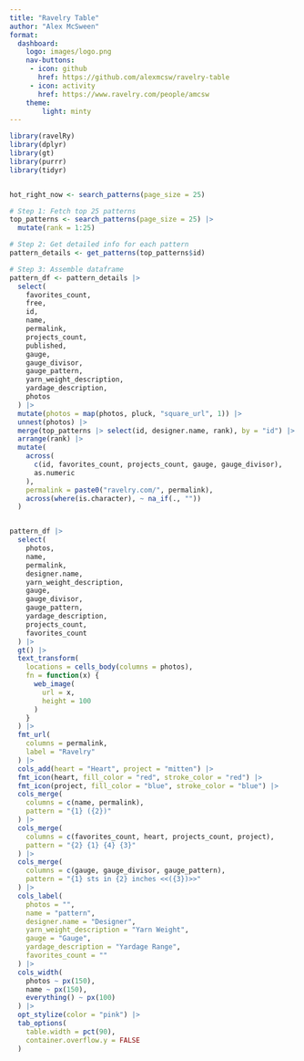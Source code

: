 ```yaml
--- 
title: "Ravelry Table"
author: "Alex McSween"
format: 
  dashboard:
    logo: images/logo.png
    nav-buttons: 
     - icon: github
       href: https://github.com/alexmcsw/ravelry-table
     - icon: activity
       href: https://www.ravelry.com/people/amcsw
    theme: 
        light: minty
---
```


```r
library(ravelRy)
library(dplyr)
library(gt)
library(purrr)
library(tidyr)


hot_right_now <- search_patterns(page_size = 25)

# Step 1: Fetch top 25 patterns
top_patterns <- search_patterns(page_size = 25) |>
  mutate(rank = 1:25)

# Step 2: Get detailed info for each pattern
pattern_details <- get_patterns(top_patterns$id)

# Step 3: Assemble dataframe
pattern_df <- pattern_details |>
  select(
    favorites_count,
    free,
    id,
    name,
    permalink,
    projects_count,
    published,
    gauge,
    gauge_divisor,
    gauge_pattern,
    yarn_weight_description,
    yardage_description,
    photos
  ) |>
  mutate(photos = map(photos, pluck, "square_url", 1)) |>
  unnest(photos) |>
  merge(top_patterns |> select(id, designer.name, rank), by = "id") |>
  arrange(rank) |>
  mutate(
    across(
      c(id, favorites_count, projects_count, gauge, gauge_divisor),
      as.numeric
    ),
    permalink = paste0("ravelry.com/", permalink),
    across(where(is.character), ~ na_if(., ""))
  )


pattern_df |>
  select(
    photos,
    name,
    permalink,
    designer.name,
    yarn_weight_description,
    gauge,
    gauge_divisor,
    gauge_pattern,
    yardage_description,
    projects_count,
    favorites_count
  ) |>
  gt() |>
  text_transform(
    locations = cells_body(columns = photos),
    fn = function(x) {
      web_image(
        url = x,
        height = 100
      )
    }
  ) |>
  fmt_url(
    columns = permalink,
    label = "Ravelry"
  ) |>
  cols_add(heart = "Heart", project = "mitten") |>
  fmt_icon(heart, fill_color = "red", stroke_color = "red") |>
  fmt_icon(project, fill_color = "blue", stroke_color = "blue") |>
  cols_merge(
    columns = c(name, permalink),
    pattern = "{1} ({2})"
  ) |>
  cols_merge(
    columns = c(favorites_count, heart, projects_count, project),
    pattern = "{2} {1} {4} {3}"
  ) |>
  cols_merge(
    columns = c(gauge, gauge_divisor, gauge_pattern),
    pattern = "{1} sts in {2} inches <<({3})>>"
  ) |>
  cols_label(
    photos = "",
    name = "pattern",
    designer.name = "Designer",
    yarn_weight_description = "Yarn Weight",
    gauge = "Gauge",
    yardage_description = "Yardage Range",
    favorites_count = ""
  ) |>
  cols_width(
    photos ~ px(150),
    name ~ px(150),
    everything() ~ px(100)
  ) |>
  opt_stylize(color = "pink") |>
  tab_options(
    table.width = pct(90),
    container.overflow.y = FALSE
  )



```